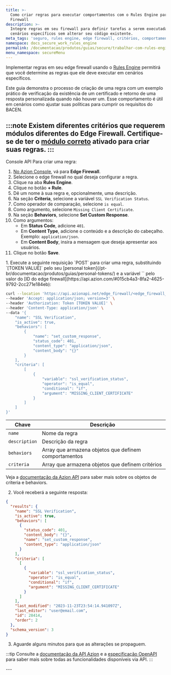```yaml
---
title: >-
  Como criar regras para executar comportamentos com o Rules Engine para o Edge
  Firewall
description: >-
  Integre regras em seu firewall para definir tarefas a serem executadas em
  cenários específicos sem alterar seu código existente.
meta_tags: 'seguro, rules engine, edge firewall, critérios, comportamento'
namespace: docs_secure_work_rules_engine
permalink: /documentacao/produtos/guias/secure/trabalhar-com-rules-engine/
menu_namespace: secureMenu
---
```




Implementar regras em seu edge firewall usando o [Rules Engine](/pt-br/documentacao/produtos/secure/edge-firewall/rules-engine/) permitirá que você determine as regras que ele deve executar em cenários específicos.

Este guia demonstra o processo de criação de uma regra com um exemplo prático de verificação da existência de um certificado e retorno de uma resposta personalizada quando não houver um. Esse comportamento é útil em cenários como ajustar suas políticas para cumprir os requisitos do BACEN.

:::note
Existem diferentes critérios que requerem módulos diferentes do Edge Firewall. Certifique-se de ter o [módulo correto](/pt-br/documentacao/produtos/secure/edge-firewall/rules-engine/#criteria) ativado para criar suas regras.
:::
---

<Tabs client:visible>
    <Fragment slot="tab.console">Console</Fragment>
    <Fragment slot="tab.api">API</Fragment>

<Fragment slot="panel.console">
Para criar uma regra:

1. [No Azion Console](/pt-br/documentacao/produtos/guias/como-acessar-o-azion-console/), vá para **Edge Firewall**.
2. Selecione o edge firewall no qual deseja configurar a regra.
3. Clique na aba **Rules Engine**.
4. Clique no botão **+ Rule**.
5. Dê um nome à sua regra e, opcionalmente, uma descrição.
6. Na seção **Criteria**, selecione a variável `SSL Verification Status`.
7. Como operador de comparação, selecione `is equal`.
8. Como argumento, selecione `Missing Client Certificate`.
9. Na seção **Behaviors**, selecione **Set Custom Response**.
10. Como argumentos:
    - Em **Status Code**, adicione `401`.
    - Em **Content Type**, adicione o conteúdo e a descrição do cabeçalho. Exemplo: `application/json`.
    - Em **Content Body**, insira a mensagem que deseja apresentar aos usuários.
11. Clique no botão **Save**.
</Fragment>

<Fragment slot="panel.api">
1. Execute a seguinte requisição `POST` para criar uma regra, substituindo `[TOKEN VALUE]` pelo seu [personal token](/pt-br/documentacao/produtos/guias/personal-tokens/) e a variável `<edge_firewall_id>` pelo valor do [ID do edge firewall](https://api.azion.com/#015cb4a3-8fa2-4625-9792-2cc271e184eb):

```bash
curl --location 'https://api.azionapi.net/edge_firewall/<edge_firewall_id>/rules_engine' \
--header 'Accept: application/json; version=3' \
--header 'Authorization: Token [TOKEN VALUE]' \
--header 'Content-Type: application/json' \
--data '{
    "name": "SSL Verification",
    "is_active": true,
    "behaviors": [
        {
            "name": "set_custom_response",
            "status_code": 401,
            "content_type": "application/json",
            "content_body": "{}"
        }
    ],
    "criteria": [
        [
            {
                "variable": "ssl_verification_status",
                "operator": "is_equal",
                "conditional": "if",
                "argument": "MISSING_CLIENT_CERTIFICATE"
            }
        ]
    ]
}'
```

| Chave | Descrição |
| --- | --- |
| `name` | Nome da regra |
| `description` | Descrição da regra |
| `behaviors` | Array que armazena objetos que definem comportamentos |
| `criteria` | Array que armazena objetos que definem critérios |

Veja a [documentação da Azion API](https://api.azion.com/#ae9cdca8-3949-4b25-b1e6-2e071cd193fc) para saber mais sobre os objetos de criteria e behaviors.

2. Você receberá a seguinte resposta:

```json
{
  "results": {
    "name": "SSL Verification",
    "is_active": true,
    "behaviors": [
      {
        "status_code": 401,
        "content_body": "{}",
        "name": "set_custom_response",
        "content_type": "application/json"
      }
    ],
    "criteria": [
      [
        {
          "variable": "ssl_verification_status",
          "operator": "is_equal",
          "conditional": "if",
          "argument": "MISSING_CLIENT_CERTIFICATE"
        }
      ]
    ],
    "last_modified": "2023-11-23T23:54:14.941097Z",
    "last_editor": "user@email.com",
    "id": 28414,
    "order": 2
  },
  "schema_version": 3
}
```

3. Aguarde alguns minutos para que as alterações se propaguem.

:::tip
Consulte a [documentação da API Azion](https://api.azion.com/) e a [especificação OpenAPI](https://github.com/aziontech/azionapi-openapi/) para saber mais sobre todas as funcionalidades disponíveis via API.
:::
</Fragment>

</Tabs>
---

